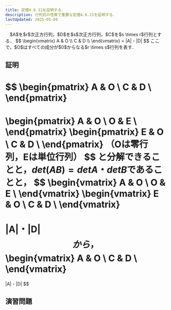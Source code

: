 ```yaml
---
title: 定理4.6.11を証明する．
description: 行列式の性質で重要な定理4.6.11を証明する．
lastUpdated: 2025-05-04
---
```



<Card title="定理4.6.11">
　$A$を$r$次正方行列，$D$を$s$次正方行列，$C$を$s \times r$行列とする．
$$
\begin{vmatrix}
A & O \\
C & D \\
\end{vmatrix}
=
|A|・|D|
$$
ここで，$O$はすべての成分が$0$からなる$r \times s$行列を表す．
</Card>

## 証明
$$
\begin{pmatrix}
A & O \\
C & D \\
\end{pmatrix}
=
\begin{pmatrix}
A & O \\
O & E \\
\end{pmatrix}
\begin{pmatrix}
E & O \\
C & D \\
\end{pmatrix}
（Oは零行列，Eは単位行列）
$$
と分解できることと，$det(AB) = detA・detB$であることと，
$$
\begin{vmatrix}
A & O \\
O & E \\
\end{vmatrix}
\begin{vmatrix}
E & O \\
C & D \\
\end{vmatrix}
=
|A|・|D|
$$
から，
$$
\begin{vmatrix}
A & O \\
C & D \\
\end{vmatrix}
=
|A|・|D|
$$

## 演習問題
<LinkCard title="章末問題9(1)" href="/linear_algebra_kawakubo/0095_p107_ex9-1/" />
<LinkCard title="章末問題9(2)" href="/linear_algebra_kawakubo/0096_p107_ex9-2/" />
